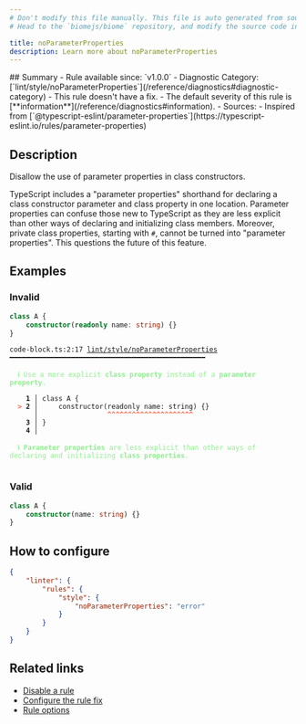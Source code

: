 ```yaml
---
# Don't modify this file manually. This file is auto generated from source, and you will lose your changes next time the website is built.
# Head to the `biomejs/biome` repository, and modify the source code in there.

title: noParameterProperties
description: Learn more about noParameterProperties
---
```


<Tabs>
<TabItem label="TypeScript and TSX" icon="seti:typescript">
## Summary
- Rule available since: `v1.0.0`
- Diagnostic Category: [`lint/style/noParameterProperties`](/reference/diagnostics#diagnostic-category)
- This rule doesn't have a fix.
- The default severity of this rule is [**information**](/reference/diagnostics#information).
- Sources: 
  - Inspired from [`@typescript-eslint/parameter-properties`](https://typescript-eslint.io/rules/parameter-properties)

## Description
Disallow the use of parameter properties in class constructors.

TypeScript includes a "parameter properties" shorthand for declaring a class constructor parameter and class property in one location.
Parameter properties can confuse those new to TypeScript as they are less explicit than other ways of declaring and initializing class members.
Moreover, private class properties, starting with `#`, cannot be turned into "parameter properties".
This questions the future of this feature.

## Examples

### Invalid

```ts
class A {
    constructor(readonly name: string) {}
}
```

<pre class="language-text"><code class="language-text">code-block.ts:2:17 <a href="https://biomejs.dev/linter/rules/no-parameter-properties">lint/style/noParameterProperties</a> ━━━━━━━━━━━━━━━━━━━━━━━━━━━━━━━━━━━━━━━━━━━━━━━━<br /><br />  <strong><span style="color: lightgreen;">ℹ</span></strong> <span style="color: lightgreen;">Use a more explicit </span><span style="color: lightgreen;"><strong>class property</strong></span><span style="color: lightgreen;"> instead of a </span><span style="color: lightgreen;"><strong>parameter property</strong></span><span style="color: lightgreen;">.</span><br />  <br />    <strong>1 │ </strong>class A &#123;<br />  <strong><span style="color: Tomato;">&gt;</span></strong> <strong>2 │ </strong>    constructor(readonly name: string) &#123;&#125;<br />   <strong>   │ </strong>                <strong><span style="color: Tomato;">^</span></strong><strong><span style="color: Tomato;">^</span></strong><strong><span style="color: Tomato;">^</span></strong><strong><span style="color: Tomato;">^</span></strong><strong><span style="color: Tomato;">^</span></strong><strong><span style="color: Tomato;">^</span></strong><strong><span style="color: Tomato;">^</span></strong><strong><span style="color: Tomato;">^</span></strong><strong><span style="color: Tomato;">^</span></strong><strong><span style="color: Tomato;">^</span></strong><strong><span style="color: Tomato;">^</span></strong><strong><span style="color: Tomato;">^</span></strong><strong><span style="color: Tomato;">^</span></strong><strong><span style="color: Tomato;">^</span></strong><strong><span style="color: Tomato;">^</span></strong><strong><span style="color: Tomato;">^</span></strong><strong><span style="color: Tomato;">^</span></strong><strong><span style="color: Tomato;">^</span></strong><strong><span style="color: Tomato;">^</span></strong><strong><span style="color: Tomato;">^</span></strong><strong><span style="color: Tomato;">^</span></strong><br />    <strong>3 │ </strong>&#125;<br />    <strong>4 │ </strong><br />  <br />  <strong><span style="color: lightgreen;">ℹ</span></strong> <span style="color: lightgreen;"><strong>Parameter properties</strong></span><span style="color: lightgreen;"> are less explicit than other ways of declaring and initializing </span><span style="color: lightgreen;"><strong>class properties</strong></span><span style="color: lightgreen;">.</span><br />  <br /></code></pre>

### Valid

```ts
class A {
    constructor(name: string) {}
}
```

## How to configure
```json title="biome.json"
{
	"linter": {
		"rules": {
			"style": {
				"noParameterProperties": "error"
			}
		}
	}
}

```
## Related links

- [Disable a rule](/linter/#disable-a-rule)
- [Configure the rule fix](/linter#configure-the-rule-fix)
- [Rule options](/linter/#rule-options)

</TabItem>
</Tabs>

